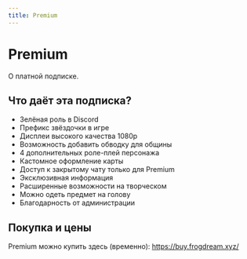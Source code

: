 ```yaml
---
title: Premium
---
```


# Premium

О платной подписке.

## Что даёт эта подписка?

- Зелёная роль в Discord
- Префикс звёздочки в игре
- Дисплеи высокого качества 1080р
- Возможность добавить обводку для общины
- 4 дополнительных роле-плей персонажа
- Кастомное оформление карты
- Доступ к закрытому чату только для Premium
- Эксклюзивная информация
- Расширенные возможности на творческом
- Можно одеть предмет на голову
- Благодарность от администрации

## Покупка и цены

Premium можно купить здесь (временно): https://buy.frogdream.xyz/
